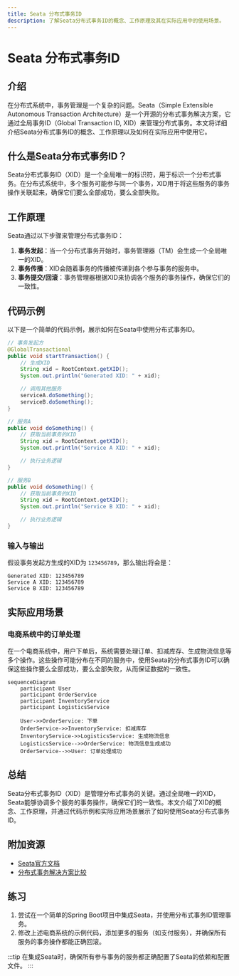 ```yaml
---
title: Seata 分布式事务ID
description: 了解Seata分布式事务ID的概念、工作原理及其在实际应用中的使用场景。
---
```


# Seata 分布式事务ID

## 介绍

在分布式系统中，事务管理是一个复杂的问题。Seata（Simple Extensible Autonomous Transaction Architecture）是一个开源的分布式事务解决方案，它通过全局事务ID（Global Transaction ID, XID）来管理分布式事务。本文将详细介绍Seata分布式事务ID的概念、工作原理以及如何在实际应用中使用它。

## 什么是Seata分布式事务ID？

Seata分布式事务ID（XID）是一个全局唯一的标识符，用于标识一个分布式事务。在分布式系统中，多个服务可能参与同一个事务，XID用于将这些服务的事务操作关联起来，确保它们要么全部成功，要么全部失败。

## 工作原理

Seata通过以下步骤来管理分布式事务ID：

1. **事务发起**：当一个分布式事务开始时，事务管理器（TM）会生成一个全局唯一的XID。
2. **事务传播**：XID会随着事务的传播被传递到各个参与事务的服务中。
3. **事务提交/回滚**：事务管理器根据XID来协调各个服务的事务操作，确保它们的一致性。

## 代码示例

以下是一个简单的代码示例，展示如何在Seata中使用分布式事务ID。

```java
// 事务发起方
@GlobalTransactional
public void startTransaction() {
    // 生成XID
    String xid = RootContext.getXID();
    System.out.println("Generated XID: " + xid);

    // 调用其他服务
    serviceA.doSomething();
    serviceB.doSomething();
}

// 服务A
public void doSomething() {
    // 获取当前事务的XID
    String xid = RootContext.getXID();
    System.out.println("Service A XID: " + xid);

    // 执行业务逻辑
}

// 服务B
public void doSomething() {
    // 获取当前事务的XID
    String xid = RootContext.getXID();
    System.out.println("Service B XID: " + xid);

    // 执行业务逻辑
}
```

### 输入与输出

假设事务发起方生成的XID为 `123456789`，那么输出将会是：

```
Generated XID: 123456789
Service A XID: 123456789
Service B XID: 123456789
```

## 实际应用场景

### 电商系统中的订单处理

在一个电商系统中，用户下单后，系统需要处理订单、扣减库存、生成物流信息等多个操作。这些操作可能分布在不同的服务中，使用Seata的分布式事务ID可以确保这些操作要么全部成功，要么全部失败，从而保证数据的一致性。

```mermaid
sequenceDiagram
    participant User
    participant OrderService
    participant InventoryService
    participant LogisticsService

    User->>OrderService: 下单
    OrderService->>InventoryService: 扣减库存
    InventoryService->>LogisticsService: 生成物流信息
    LogisticsService-->>OrderService: 物流信息生成成功
    OrderService-->>User: 订单处理成功
```

## 总结

Seata分布式事务ID（XID）是管理分布式事务的关键。通过全局唯一的XID，Seata能够协调多个服务的事务操作，确保它们的一致性。本文介绍了XID的概念、工作原理，并通过代码示例和实际应用场景展示了如何使用Seata分布式事务ID。

## 附加资源

- [Seata官方文档](https://seata.io/zh-cn/docs/overview/what-is-seata.html)
- [分布式事务解决方案比较](https://dzone.com/articles/distributed-transaction-solutions-comparison)

## 练习

1. 尝试在一个简单的Spring Boot项目中集成Seata，并使用分布式事务ID管理事务。
2. 修改上述电商系统的示例代码，添加更多的服务（如支付服务），并确保所有服务的事务操作都能正确回滚。

:::tip
在集成Seata时，确保所有参与事务的服务都正确配置了Seata的依赖和配置文件。
:::